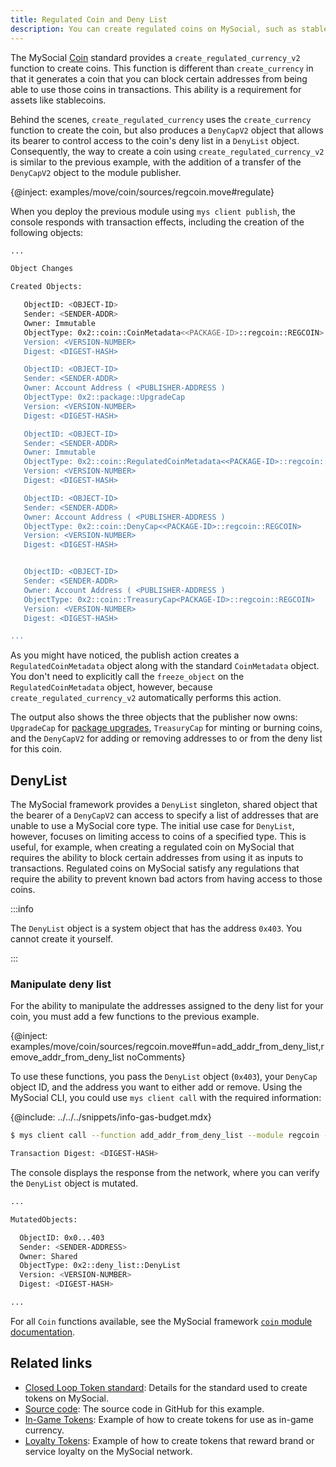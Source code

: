 ```yaml
---
title: Regulated Coin and Deny List
description: You can create regulated coins on MySocial, such as stablecoins. These coins are similar to other coins like MYS, but include the ability to control access to the coin using a deny list.
---
```


The MySocial [Coin](../../../standards/coin.mdx) standard provides a `create_regulated_currency_v2` function to create coins. This function is different than `create_currency` in that it generates a coin that you can block certain addresses from being able to use those coins in transactions. This ability is a requirement for assets like stablecoins.

Behind the scenes, `create_regulated_currency` uses the `create_currency` function to create the coin, but also produces a `DenyCapV2` object that allows its bearer to control access to the coin's deny list in a `DenyList` object. Consequently, the way to create a coin using `create_regulated_currency_v2` is similar to the previous example, with the addition of a transfer of the `DenyCapV2` object to the module publisher.

{@inject: examples/move/coin/sources/regcoin.move#regulate}

When you deploy the previous module using `mys client publish`, the console responds with transaction effects, including the creation of the following objects:

```sh
...

Object Changes

Created Objects:

   ObjectID: <OBJECT-ID>
   Sender: <SENDER-ADDR>
   Owner: Immutable
   ObjectType: 0x2::coin::CoinMetadata<<PACKAGE-ID>::regcoin::REGCOIN>
   Version: <VERSION-NUMBER>
   Digest: <DIGEST-HASH>

   ObjectID: <OBJECT-ID>
   Sender: <SENDER-ADDR>
   Owner: Account Address ( <PUBLISHER-ADDRESS )
   ObjectType: 0x2::package::UpgradeCap
   Version: <VERSION-NUMBER>
   Digest: <DIGEST-HASH>

   ObjectID: <OBJECT-ID>
   Sender: <SENDER-ADDR>
   Owner: Immutable
   ObjectType: 0x2::coin::RegulatedCoinMetadata<<PACKAGE-ID>::regcoin::REGCOIN>
   Version: <VERSION-NUMBER>
   Digest: <DIGEST-HASH>

   ObjectID: <OBJECT-ID>
   Sender: <SENDER-ADDR>
   Owner: Account Address ( <PUBLISHER-ADDRESS )
   ObjectType: 0x2::coin::DenyCap<<PACKAGE-ID>::regcoin::REGCOIN>
   Version: <VERSION-NUMBER>
   Digest: <DIGEST-HASH>


   ObjectID: <OBJECT-ID>
   Sender: <SENDER-ADDR>
   Owner: Account Address ( <PUBLISHER-ADDRESS )
   ObjectType: 0x2::coin::TreasuryCap<PACKAGE-ID>::regcoin::REGCOIN>
   Version: <VERSION-NUMBER>
   Digest: <DIGEST-HASH>

...
```

As you might have noticed, the publish action creates a `RegulatedCoinMetadata` object along with the standard `CoinMetadata` object. You don't need to explicitly call the `freeze_object` on the `RegulatedCoinMetadata` object, however, because `create_regulated_currency_v2` automatically performs this action.

The output also shows the three objects that the publisher now owns: `UpgradeCap` for [package upgrades](../../../concepts/mys-move-concepts/packages/upgrade.mdx), `TreasuryCap` for minting or burning coins, and the `DenyCapV2` for adding or removing addresses to or from the deny list for this coin.

## DenyList

The MySocial framework provides a `DenyList` singleton, shared object that the bearer of a `DenyCapV2` can access to specify a list of addresses that are unable to use a MySocial core type. The initial use case for `DenyList`, however, focuses on limiting access to coins of a specified type. This is useful, for example, when creating a regulated coin on MySocial that requires the ability to block certain addresses from using it as inputs to transactions. Regulated coins on MySocial satisfy any regulations that require the ability to prevent known bad actors from having access to those coins.

:::info

The `DenyList` object is a system object that has the address `0x403`. You cannot create it yourself.

:::

### Manipulate deny list

For the ability to manipulate the addresses assigned to the deny list for your coin, you must add a few functions to the previous example.

{@inject: examples/move/coin/sources/regcoin.move#fun=add_addr_from_deny_list,remove_addr_from_deny_list noComments}

To use these functions, you pass the `DenyList` object (`0x403`), your `DenyCap` object ID, and the address you want to either add or remove. Using the MySocial CLI, you could use `mys client call` with the required information:

{@include: ../../../snippets/info-gas-budget.mdx}

```sh
$ mys client call --function add_addr_from_deny_list --module regcoin --package <PACKAGE-ID> --args <DENY-LIST> <DENY-CAP> <ADDRESS-TO-DENY> --gas-budget <GAS-AMOUNT>
```

```sh
Transaction Digest: <DIGEST-HASH>
```

The console displays the response from the network, where you can verify the `DenyList` object is mutated.

```sh
...

MutatedObjects:

  ObjectID: 0x0...403
  Sender: <SENDER-ADDRESS>
  Owner: Shared
  ObjectType: 0x2::deny_list::DenyList
  Version: <VERSION-NUMBER>
  Digest: <DIGEST-HASH>

...

```

For all `Coin` functions available, see the MySocial framework [`coin` module documentation](https://github.com/MystenLabs/mys/blob/main/crates/mys-framework/docs/mys/coin.md).

## Related links

- [Closed Loop Token standard](../../../standards/closed-loop-token.mdx): Details for the standard used to create tokens on MySocial.
- [Source code](https://github.com/MystenLabs/mys/blob/main/examples/move/coin/sources/regcoin.move): The source code in GitHub for this example.
- [In-Game Tokens](./in-game-token.mdx): Example of how to create tokens for use as in-game currency.
- [Loyalty Tokens](./loyalty.mdx): Example of how to create tokens that reward brand or service loyalty on the MySocial network.
